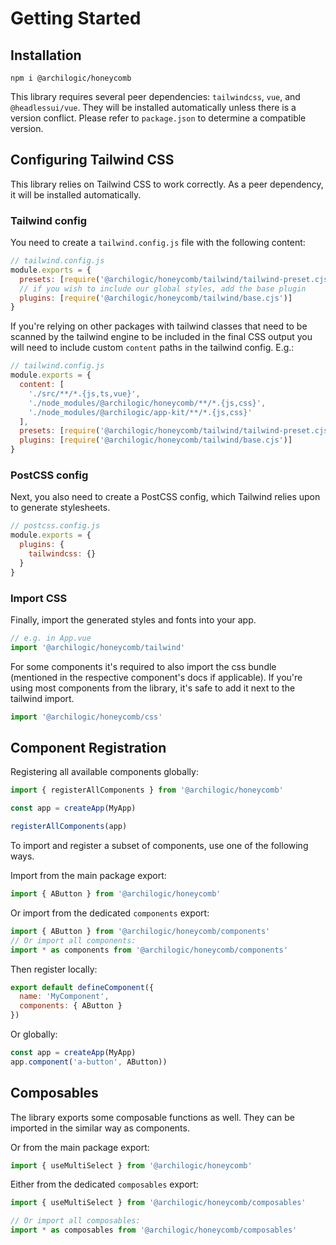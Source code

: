
<Meta title="Guide/Getting Started" />

# Getting Started

## Installation

```
npm i @archilogic/honeycomb
```

This library requires several peer dependencies: `tailwindcss`, `vue`, and `@headlessui/vue`.
They will be installed automatically unless there is a version conflict.
Please refer to `package.json` to determine a compatible version.

## Configuring Tailwind CSS

This library relies on Tailwind CSS to work correctly.
As a peer dependency, it will be installed automatically.

### Tailwind config

You need to create a `tailwind.config.js` file with the following content:

```js
// tailwind.config.js
module.exports = {
  presets: [require('@archilogic/honeycomb/tailwind/tailwind-preset.cjs')],
  // if you wish to include our global styles, add the base plugin
  plugins: [require('@archilogic/honeycomb/tailwind/base.cjs')]
}
```

If you're relying on other packages with tailwind classes
that need to be scanned by the tailwind engine to be included in the final CSS output
you will need to include custom `content` paths in the tailwind config.
E.g.:

```js
// tailwind.config.js
module.exports = {
  content: [
    './src/**/*.{js,ts,vue}',
    './node_modules/@archilogic/honeycomb/**/*.{js,css}',
    './node_modules/@archilogic/app-kit/**/*.{js,css}'
  ],
  presets: [require('@archilogic/honeycomb/tailwind/tailwind-preset.cjs')],
  plugins: [require('@archilogic/honeycomb/tailwind/base.cjs')]
}
```

### PostCSS config

Next, you also need to create a PostCSS config, which Tailwind relies upon to generate stylesheets.

```js
// postcss.config.js
module.exports = {
  plugins: {
    tailwindcss: {}
  }
}
```

### Import CSS

Finally, import the generated styles and fonts into your app.

```js
// e.g. in App.vue
import '@archilogic/honeycomb/tailwind'
```

For some components it's required to also import the css bundle (mentioned in the respective component's docs if applicable).
If you're using most components from the library, it's safe to add it next to the tailwind import.

```js
import '@archilogic/honeycomb/css'
```

## Component Registration

Registering all available components globally:

```js
import { registerAllComponents } from '@archilogic/honeycomb'

const app = createApp(MyApp)

registerAllComponents(app)
```

To import and register a subset of components, use one of the following ways.

Import from the main package export:

```js
import { AButton } from '@archilogic/honeycomb'
```

Or import from the dedicated `components` export:

```js
import { AButton } from '@archilogic/honeycomb/components'
// Or import all components:
import * as components from '@archilogic/honeycomb/components'
```

Then register locally:

```js
export default defineComponent({
  name: 'MyComponent',
  components: { AButton }
})
```

Or globally:

```js
const app = createApp(MyApp)
app.component('a-button', AButton))
```

## Composables

The library exports some composable functions as well.
They can be imported in the similar way as components.

Or from the main package export:

```js
import { useMultiSelect } from '@archilogic/honeycomb'
```

Either from the dedicated `composables` export:

```js
import { useMultiSelect } from '@archilogic/honeycomb/composables'

// Or import all composables:
import * as composables from '@archilogic/honeycomb/composables'
```
